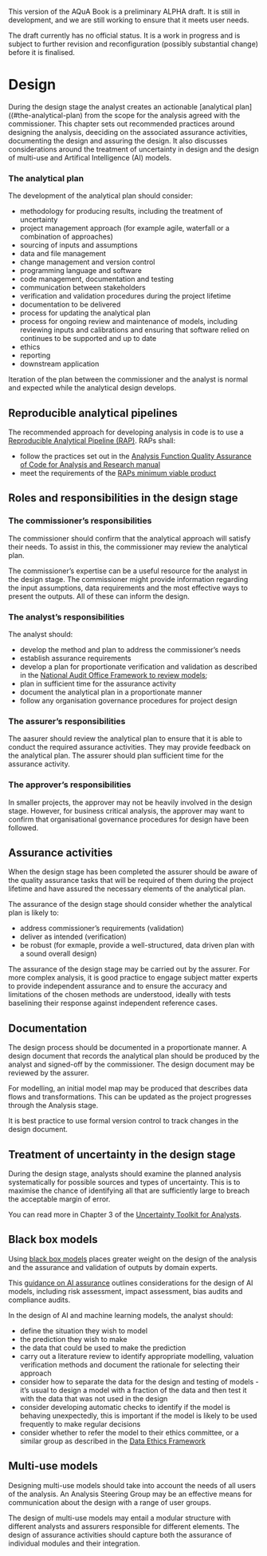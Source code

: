 ::: {.callout-important}
This version of the AQuA Book is a preliminary ALPHA draft.  It is still in development, and we are still working to ensure that it meets user needs. 

The draft currently has no official status. It is a work in progress and is subject to further revision and reconfiguration (possibly substantial change) before it is finalised. 
:::

# Design

During the design stage the analyst creates an actionable [analytical plan]((#the-analytical-plan) from the scope for the analysis agreed with the commissioner. This chapter sets out recommended practices around designing the analysis, deeciding on the associated assurance activities, documenting the design and assuring the design. It also discusses considerations around the treatment of uncertainty in design and the design of multi-use and Artifical Intelligence (AI) models.

### The analytical plan

The development of the analytical plan should consider:

* methodology for producing results, including the treatment of uncertainty
* project management approach (for example agile, waterfall or a combination of approaches)
* sourcing of inputs and assumptions
* data and file management
* change management and version control
* programming language and software
* code management, documentation and testing
* communication between stakeholders
* verification and validation procedures during the project lifetime
* documentation to be delivered
* process for updating the analytical plan
* process for ongoing review and maintenance of models, including reviewing inputs and calibrations and ensuring that software relied on continues to be supported and up to date
* ethics
* reporting
* downstream application

Iteration of the plan between the commissioner and the analyst is normal and expected while the analytical design develops. 

::: {.callout-tip}
# Reproducible analytical pipelines<a name="rap"></a>

The recommended approach for developing analysis in code is to use a [Reproducible Analytical Pipeline (RAP)](https://analysisfunction.civilservice.gov.uk/support/reproducible-analytical-pipelines/). RAPs shall:

* follow the practices set out in the [Analysis Function Quality Assurance of Code for Analysis and Research manual](https://best-practice-and-impact.github.io/qa-of-code-guidance/intro.html)
* meet the requirements of the [RAPs minimum viable product](https://github.com/best-practice-and-impact/rap_mvp_maturity_guidance/blob/master/Reproducible-Analytical-Pipelines-MVP.md)

:::

## Roles and responsibilities in the design stage

### The commissioner's responsibilities

The commissioner should confirm that the analytical approach will satisfy their needs. To assist in this, the commissioner may review the analytical plan.

The commissioner's expertise can be a useful resource for the analyst in the design stage. The commissioner might provide information regarding the input assumptions, data requirements and the most effective ways to present the outputs. All of these can inform the design.


### The analyst's responsibilities 

The analyst should: 

*  develop the method and plan to address the commissioner’s needs
*  establish assurance requirements
*  develop a plan for proportionate verification and validation as described in the [National Audit Office Framework to review models](https://www.nao.org.uk/wp-content/uploads/2016/03/11018-002-Framework-to-review-models_External_4DP.pdf); 
*  plan in sufficient time for the assurance activity
*  document the analytical plan in a proportionate manner
*  follow any organisation governance procedures for project design

### The assurer's responsibilities 

The aasurer should review the analytical plan to ensure that it is able to conduct the required assurance activities. They may provide feedback on the analytical plan. The assurer should plan sufficient time for the assurance activity. 


### The approver's responsibilities

In smaller projects, the approver may not be heavily involved in the design stage. However, for business critical analysis, the approver may want to confirm that organisational governance procedures for design have been followed.


## Assurance activities

When the design stage has been completed the assurer should be aware of the quality assurance tasks that will be required of them during the project lifetime and have assured the necessary elements of the analytical plan.

The assurance of the design stage should consider whether the analytical plan is likely to:  

* address commissioner's requirements (validation)
* deliver as intended (verification)
* be robust (for exmaple, provide a well-structured, data driven plan with a sound overall design)

The assurance of the design stage may be carried out by the assurer. For more complex analysis, it is good practice to engage subject matter experts to provide independent assurance and to ensure the accuracy and limitations of the chosen methods are understood, ideally with tests baselining their response against independent reference cases.


## Documentation

The design process should be documented in a proportionate manner. A design document that records the analytical plan should be produced by the analyst and signed-off by the commissioner. The design document may be reviewed by the assurer.

For modelling, an initial model map may be produced that describes data flows and transformations. This can be updated as the project progresses through the Analysis stage.

It is best practice to use formal version control to track changes in the design document.

## Treatment of uncertainty in the design stage

During the design stage, analysts should examine the planned analysis systematically for possible sources and types of uncertainty. This is to maximise the chance of identifying all that are sufficiently large to breach the acceptable margin of error. 

You can read more in Chapter 3 of the [Uncertainty Toolkit for Analysts](https://analystsuncertaintytoolkit.github.io/UncertaintyWeb/chapter_3.html).


## Black box models

Using [black box models](definitions_and_key_concepts.qmd/#black-box-models) places greater weight on the design of the analysis and the assurance and validation of outputs by domain experts.

This [guidance on AI assurance](https://www.gov.uk/government/publications/introduction-to-ai-assurance/introduction-to-ai-assurance) outlines considerations for the design of AI models, including risk assessment, impact assessment, bias audits and compliance audits.

In the design of AI and machine learning models, the analyst should:

* define the situation they wish to model
* the prediction they wish to make
* the data that could be used to make the prediction
* carry out a literature review to identify appropriate modelling, valuation verification methods and document the rationale for selecting their approach
* consider how to separate the data for the design and testing of models - it's usual to design a model with a fraction of the data and then test it with the data that was not used in the design
* consider developing automatic checks to identify if the model is behaving unexpectedly, this is important if the model is likely to be used frequently to make regular decisions
* consider whether to refer the model to their ethics committee, or a similar group as described in the [Data Ethics Framework](https://www.gov.uk/government/publications/data-ethics-framework/data-ethics-framework-2020)

## Multi-use models

Designing multi-use models should take into account the needs of all users of the analysis. An Analysis Steering Group may be an effective means for communication about the design with a range of user groups. 

The design of multi-use models may entail a modular structure with different analysts and assurers responsible for different elements. The design of assurance activities should capture both the assurance of individual modules and their integration.
